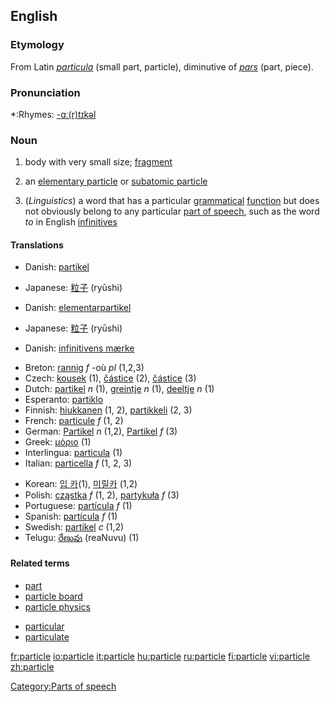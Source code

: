 ==English==

===Etymology===
From Latin ''[[particula]]'' (small part, particle), diminutive of ''[[pars]]'' (part, piece).

===Pronunciation===
*:Rhymes: [[Rhymes:English:-ɑː(r)tɪkəl|-ɑː(r)tɪkəl]]

===Noun===
{{en-noun}}
#  body with very small size; [[fragment]]
# {{physics}} an [[elementary particle]] or [[subatomic particle]]
#[[Category:Parts of speech]] (''Linguistics'') a word that has a particular [[grammatical]] [[function]] but does not obviously belong to any particular [[part of speech]], such as the word ''to'' in English [[infinitive]]s

====Translations====
{{top|body with very small size}}
*Danish: [[partikel]]
{{mid}}
*Japanese: [[粒子]] (ryūshi)
{{bottom}}

{{top|elementary particle or subatomic particle}}
*Danish: [[elementarpartikel]]
{{mid}}
*Japanese: [[粒子]] (ryūshi)
{{bottom}}

{{top|word that does not belong to any particular part of speech}}
*Danish: [[infinitivens mærke]]
{{mid}}
{{bottom}}

{{rfc-trans}}
{{top}}
*Breton: [[rannig]] ''f'' -où ''pl'' (1,2,3)
*Czech: [[kousek]] {{m}} (1), [[částice]] {{f}} (2), [[částice]] {{f}} (3)
*Dutch: [[partikel]] ''n'' (1), [[greintje]] ''n'' (1), [[deeltje]] ''n'' (1)
*Esperanto: [[partiklo]]
*Finnish: [[hiukkanen]] (1, 2), [[partikkeli]] (2, 3)
*French: [[particule]] ''f'' (1, 2)
*German: [[Partikel]] ''n'' (1,2), [[Partikel]] ''f'' (3)
*Greek: [[μόριο]] (1)
*Interlingua: [[particula]] (1)
*Italian: [[particella]] ''f'' (1, 2, 3)
{{mid}}
*Korean: [[입 카]](1), [[미릴카]] (1,2)
*Polish: [[cząstka]] ''f'' (1, 2), [[partykuła]] ''f'' (3)
*Portuguese: [[partícula]] ''f'' (1)
*Spanish: [[partícula]] ''f'' (1)
*Swedish: [[partikel]] ''c'' (1,2)
*Telugu: [[రేణువు]] (reaNuvu) (1)
{{bottom}}

====Related terms====
{{top}}
*[[part]]
*[[particle board]]
*[[particle physics]]
{{mid}}
*[[particular]]
*[[particulate]]
{{bottom}}

[[fr:particle]]
[[io:particle]]
[[it:particle]]
[[hu:particle]]
[[ru:particle]]
[[fi:particle]]
[[vi:particle]]
[[zh:particle]]